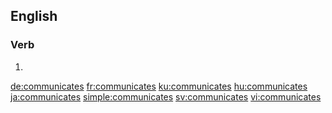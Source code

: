 
==English==

===Verb===
{{head|en}}

# {{en-third-person singular of|communicate}}

[[de:communicates]]
[[fr:communicates]]
[[ku:communicates]]
[[hu:communicates]]
[[ja:communicates]]
[[simple:communicates]]
[[sv:communicates]]
[[vi:communicates]]